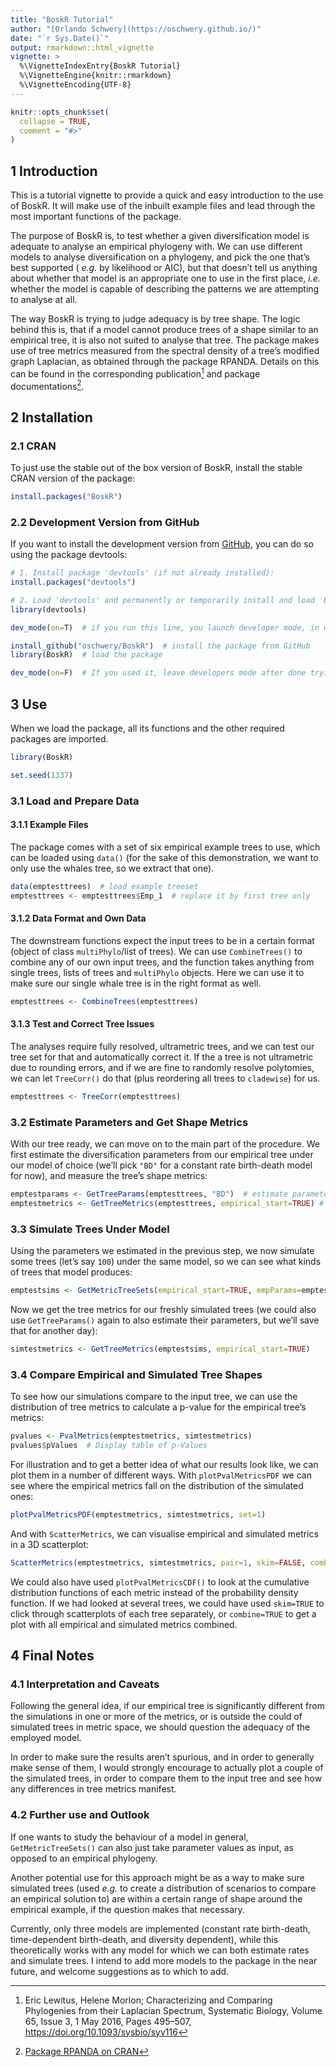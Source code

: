 ```yaml
---
title: "BoskR Tutorial"
author: "[Orlando Schwery](https://oschwery.github.io/)"
date: "`r Sys.Date()`"
output: rmarkdown::html_vignette
vignette: >
  %\VignetteIndexEntry{BoskR Tutorial}
  %\VignetteEngine{knitr::rmarkdown}
  %\VignetteEncoding{UTF-8}
---
```


```r
knitr::opts_chunk$set(
  collapse = TRUE,
  comment = "#>"
)
```

## 1 Introduction ##
This is a tutorial vignette to provide a quick and easy introduction to the use of BoskR. It will make use of the inbuilt example files and lead through the most important functions of the package.

The purpose of BoskR is, to test whether a given diversification model is adequate to analyse an empirical phylogeny with. We can use different models to analyse diversification on a phylogeny, and pick the one that's best supported ( _e.g._ by likelihood or AIC), but that doesn't tell us anything about whether that model is an appropriate one to use in the first place, _i.e._ whether the model is capable of describing the patterns we are attempting to analyse at all.

The way BoskR is trying to judge adequacy is by tree shape. The logic behind this is, that if a model cannot produce trees of a shape similar to an empirical tree, it is also not suited to analyse that tree. The package makes use of tree metrics measured from the spectral density of a tree's modified graph Laplacian, as obtained through the package RPANDA. Details on this can be found in the corresponding publication^[Eric Lewitus, Helene Morlon; Characterizing and Comparing Phylogenies from their Laplacian Spectrum, Systematic Biology, Volume 65, Issue 3, 1 May 2016, Pages 495–507, [https://doi.org/10.1093/sysbio/syv116](https://doi.org/10.1093/sysbio/syv116)] and package documentations^[[Package RPANDA on CRAN](https://CRAN.R-project.org/package=RPANDA)].

## 2 Installation ##
### 2.1 CRAN ###
To just use the stable out of the box version of BoskR, install the stable CRAN version of the package:

```r
install.packages("BoskR")
```

### 2.2 Development Version from GitHub ###
If you want to install the development version from [GitHub](https://github.com/oschwery/BoskR), you can do so using the package devtools:
```r
# 1. Install package 'devtools' (if not already installed):
install.packages("devtools")

# 2. Load 'devtools' and permanently or temporarily install and load 'BoskR':
library(devtools)

dev_mode(on=T)  # if you run this line, you launch developer mode, in which case the package will only be installed temporarily.

install_github("oschwery/BoskR")  # install the package from GitHub
library(BoskR)  # load the package

dev_mode(on=F)  # If you used it, leave developers mode after done trying out 'BoskR'
```

## 3 Use ##
When we load the package, all its functions and the other required packages are imported.
```r
library(BoskR)
```

```r
set.seed(1337)
```

### 3.1 Load and Prepare Data ###
#### 3.1.1 Example Files ####
The package comes with a set of six empirical example trees to use, which can be loaded using `data()` (for the sake of this demonstration, we want to only use the whales tree, so we extract that one).
```r
data(emptesttrees)  # load example treeset
emptesttrees <- emptesttrees$Emp_1  # replace it by first tree only
```

#### 3.1.2 Data Format and Own Data ####
The downstream functions expect the input trees to be in a certain format (object of class `multiPhylo`/list of trees). We can use `CombineTrees()` to combine any of our own input trees, and the function takes anything from single trees, lists of trees and `multiPhylo` objects. Here we can use it to make sure our single whale tree is in the right format as well.
```r
emptesttrees <- CombineTrees(emptesttrees)
```

#### 3.1.3 Test and Correct Tree Issues ####
The analyses require fully resolved, ultrametric trees, and we can test our tree set for that and automatically correct it. If the a tree is not ultrametric due to rounding errors, and if we are fine to randomly resolve polytomies, we can let `TreeCorr()` do that (plus reordering all trees to `cladewise`) for us.
```r
emptesttrees <- TreeCorr(emptesttrees)
```

### 3.2 Estimate Parameters and Get Shape Metrics ###
With our tree ready, we can move on to the main part of the procedure. We first estimate the diversification parameters from our empirical tree under our model of choice (we'll pick `"BD"` for a constant rate birth-death model for now), and measure the tree's shape metrics:
```r
emptestparams <- GetTreeParams(emptesttrees, "BD")  # estimate parameters from empirical tree
emptestmetrics <- GetTreeMetrics(emptesttrees, empirical_start=TRUE) # get tree shape metrics from empirical trees
```

### 3.3 Simulate Trees Under Model ###
Using the parameters we estimated in the previous step, we now simulate some trees (let's say `100`) under the same model, so we can see what kinds of trees that model produces:
```r
emptestsims <- GetMetricTreeSets(empirical_start=TRUE, empParams=emptestparams, current_method="BD", Numbsim1=100)
```
Now we get the tree metrics for our freshly simulated trees (we could also use `GetTreeParams()` again to also estimate their parameters, but we'll save that for another day):
```r
simtestmetrics <- GetTreeMetrics(emptestsims, empirical_start=TRUE)
```

### 3.4 Compare Empirical and Simulated Tree Shapes ###
To see how our simulations compare to the input tree, we can use the distribution of tree metrics to calculate a p-value for the empirical tree's metrics:
```r
pvalues <- PvalMetrics(emptestmetrics, simtestmetrics)
pvalues$pValues  # Display table of p-Values
```
For illustration and to get a better idea of what our results look like, we can plot them in a number of different ways. With `plotPvalMetricsPDF` we can see where the empirical metrics fall on the distribution of the simulated ones:
```r
plotPvalMetricsPDF(emptestmetrics, simtestmetrics, set=1)
```

And with `ScatterMetrics`, we can visualise empirical and simulated metrics in a 3D scatterplot:
```r
ScatterMetrics(emptestmetrics, simtestmetrics, pair=1, skim=FALSE, combine=FALSE, colours=c("black", "red"))
```

We could also have used `plotPvalMetricsCDF()` to look at the cumulative distribution functions of each metric instead of the probability density function. If we had looked at several trees, we could have used `skim=TRUE` to click through scatterplots of each tree separately, or `combine=TRUE` to get a plot with all empirical and simulated metrics combined.

## 4 Final Notes ##
### 4.1 Interpretation and Caveats ###
Following the general idea, if our empirical tree is significantly different from the simulations in one or more of the metrics, or is outside the could of simulated trees in metric space, we should question the adequacy of the employed model.

In order to make sure the results aren't spurious, and in order to generally make sense of them, I would strongly encourage to actually plot a couple of the simulated trees, in order to compare them to the input tree and see how any differences in tree metrics manifest.

### 4.2 Further use and Outlook ###
If one wants to study the behaviour of a model in general, `GetMetricTreeSets()` can also just take parameter values as input, as opposed to an empirical phylogeny.

Another potential use for this approach might be as a way to make sure simulated trees (used _e.g._ to create a distribution of scenarios to compare an empirical solution to) are within a certain range of shape around the empirical example, if the question makes that necessary.

Currently, only three models are implemented (constant rate birth-death, time-dependent birth-death, and diversity dependent), while this theoretically works with any model for which we can both estimate rates and simulate trees. I intend to add more models to the package in the near future, and welcome suggestions as to which to add.
